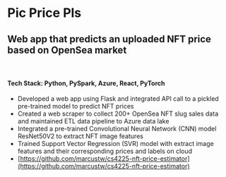 
<Meta title="Projects/Pic Price Pls" />

# Pic Price Pls
## Web app that predicts an uploaded NFT price based on OpenSea market

<br />

#### Tech Stack: Python, PySpark, Azure, React, PyTorch

- Developed a web app using Flask and integrated API call to a pickled pre-trained model to predict NFT prices
- Created a web scraper to collect 200+ OpenSea NFT slug sales data and maintained ETL data pipeline to Azure data lake
- Integrated a pre-trained Convolutional Neural Network (CNN) model ResNet50V2 to extract NFT image features
- Trained Support Vector Regression (SVR) model with extract image features and their corresponding prices and labels on cloud
- [https://github.com/marcustw/cs4225-nft-price-estimator](https://github.com/marcustw/cs4225-nft-price-estimator)
